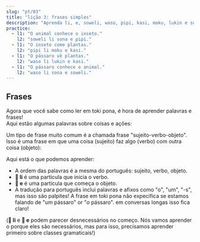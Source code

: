 ```yaml
---
slug: "pt/03"
title: "lição 3: frases simples"
description: "Aprenda li, e, soweli, waso, pipi, kasi, moku, lukin e sona!"
practice:
  - l1: "O animal conhece o inseto."
    l2: "soweli li sona e pipi."
  - l1: "O inseto come plantas."
    l2: "pipi li moku e kasi."
  - l1: "O pássaro vê plantas."
    l2: "waso li lukin e kasi."
  - l1: "O pássaro conhece o animal."
    l2: "waso li sona e soweli."
---
```



## Frases

Agora que você sabe como ler em toki pona, é hora de aprender palavras e frases!  
Aqui estão algumas palavras sobre coisas e ações:

<List>
  <Word sl="soweli" m="animal terrestre, como um gato, cachorro, vaca, rato e elefante" />
  <Word sl="waso" m="pássaro, como um pombo, ganso e coruja" />
  <Word sl="pipi" m="inseto, como um besouro, formiga, borboleta e aranha" />
  <Word sl="kasi" m="planta, como um trevo, uma bétula, um cacto e um musgo" />
  <Word sl="moku" m="consumir" />
  <Word sl="lukin" m="ver" />
  <Word sl="sona" m="saber" />
</List>

Um tipo de frase muito comum é a chamada frase "sujeito-verbo-objeto". Isso é uma frase em que uma coisa (sujeito) faz algo (verbo) com outra coisa (objeto): 

<List>
  <Sentence sl="soweli li moku e kasi." m="O animal come plantas." />
  <Sentence sl="waso li moku e pipi." m="O pássaro come insetos." />
  <Sentence sl="pipi li lukin e soweli." m="O inseto vê um animal." />
  <Sentence sl="waso li sona e kasi." m="O pássaro conhece a árvore." />
</List>

Aqui está o que podemos aprender:

- A ordem das palavras é a mesma do português: sujeito, verbo, objeto.
- **󱤧 li** é uma particula que inicia o verbo.
- **󱤉 e** é uma partícula que começa o objeto.
- A tradução para português inclui palavras e afixos como "o", "um", "-s", mas isso são palpites! A frase em toki pona não expecifica se estamos falando de "_um_ pássaro" or "_o_ pássaro". em conversas longas isso fica claro!

(**󱤧 li** e **󱤉 e** podem parecer desnecessários no começo. Nós vamos aprender o porque eles são necessários, mas para isso, precisamos aprender primeiro sobre classes gramaticais!)

<Practice exercises={frontmatter.practice} client:load />
